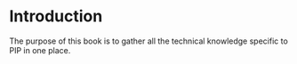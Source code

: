 # Introduction

The purpose of this book is to gather all the technical knowledge specific to PIP in one place.
